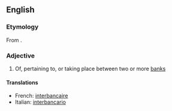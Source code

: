 ==English==

===Etymology===
From {{prefix|inter|bank}}.

===Adjective===
{{en-adj|-}}

# Of, pertaining to, or taking place between two or more [[bank]]s

====Translations====
{{trans-top|of, pertaining to, or taking place between two or more banks}}
*French: [[interbancaire]]
*Italian: [[interbancario]]
{{trans-mid}}
{{trans-bottom}}